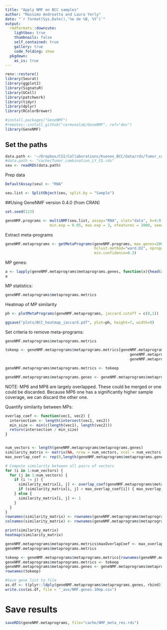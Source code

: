 ```yaml
---
title: "Apply NMF on BCC samples"
author: "Massimo Andreatta and Laura Yerly"
date: "`r format(Sys.Date(),'%e de %B, %Y')`"
output: 
  rmdformats::downcute:
    lightbox: true
    thumbnails: false
    self_contained: true
    gallery: true
    code_folding: show
  pkgdown:
    as_is: true
---
```



```r
renv::restore()
library(Seurat)
library(ggplot2)
library(SignatuR)
library(UCell)
library(patchwork)
library(tidyr)
library(dplyr)
library(RColorBrewer)

#install.packages("GeneNMF")
#remotes::install_github("carmonalab/GeneNMF", ref="dev")
library(GeneNMF)
```


## Set the paths

```r
data.path <- '~/Dropbox/CSI/Collaborations/Kuonen_BCC/data/rds/Tumor_combination_LY_CG.rds'
#data.path <- "cache/Tumor_combination_LY_CG.rds"
seu <- readRDS(data.path)
```


Prep data
```r
DefaultAssay(seu) <- "RNA"

seu.list <- SplitObject(seu, split.by = "Sample")
```


##Using GeneNMF version 0.4.0 (from CRAN)
```r
set.seed(123)

geneNMF.programs <- multiNMF(seu.list, assay="RNA", slot="data", k=4:9,
                    min.exp = 0.05, max.exp = 3, nfeatures = 2000, seed=123)
```

Extract meta-programs
```r
geneNMF.metaprograms <- getMetaPrograms(geneNMF.programs, max.genes=200,
                                        hclust.method="ward.D2", nprograms=10,
                                        min.confidence=0.3)
```

MP genes:
```r
a <- lapply(geneNMF.metaprograms$metaprograms.genes, function(x){head(x, n=20)})
a
```

MP statistics:
```r
geneNMF.metaprograms$metaprograms.metrics
```


Heatmap of MP similarity
```r
ph <- plotMetaPrograms(geneNMF.metaprograms, jaccard.cutoff = c(0,1))

ggsave("plots/BCC_heatmap_jaccard.pdf", plot=ph, height=7, width=9)
```

Set criteria to remove meta-programs:
```r
geneNMF.metaprograms$metaprograms.metrics

tokeep <- geneNMF.metaprograms$metaprograms.metrics[geneNMF.metaprograms$metaprograms.metrics$silhouette > 0 &
                                                        geneNMF.metaprograms$metaprograms.metrics$meanJaccard > 0.01 &
                                                        geneNMF.metaprograms$metaprograms.metrics$numberGenes >= 5, ]

geneNMF.metaprograms$metaprograms.metrics <- tokeep

geneNMF.metaprograms$metaprograms.genes <- geneNMF.metaprograms$metaprograms.genes[rownames(tokeep)]
```

NOTE: MP6 and MP8 are largely overlapped. These could be merged or one could be discarded. Because MP6 one has a significantly higher sample coverage, we can discard the other one.

Quantify similarity between MPs:

```r
overlap_coef <- function(vec1, vec2) {
  intersection <- length(intersect(vec1, vec2))
  min_size <- min(c(length(vec1), length(vec2)))
  return(intersection / min_size)
}


num_vectors <- length(geneNMF.metaprograms$metaprograms.genes)
similarity_matrix <- matrix(NA, nrow = num_vectors, ncol = num_vectors)
max_overlap_coef <- rep(0,length(geneNMF.metaprograms$metaprograms.genes))

# Compute similarity between all pairs of vectors
for (i in 1:num_vectors) {
  for (j in 1:num_vectors) {
    if (i != j) {
      similarity_matrix[i, j] <- overlap_coef(geneNMF.metaprograms$metaprograms.genes[[i]], geneNMF.metaprograms$metaprograms.genes[[j]])
      if (similarity_matrix[i, j] > max_overlap_coef[i]) { max_overlap_coef[i] <- similarity_matrix[i, j]}  
    } else {
      similarity_matrix[i, j] <- 1  
    }
  }
}
rownames(similarity_matrix) <- rownames(geneNMF.metaprograms$metaprograms.metrics)
colnames(similarity_matrix) <- rownames(geneNMF.metaprograms$metaprograms.metrics)

print(similarity_matrix)
heatmap(similarity_matrix)
```

```r
geneNMF.metaprograms$metaprograms.metrics$maxOverlapCoef <- max_overlap_coef
geneNMF.metaprograms$metaprograms.metrics
```



```r
tokeep <- geneNMF.metaprograms$metaprograms.metrics[rownames(geneNMF.metaprograms$metaprograms.metrics) != "MP9",] # large gene overlap (>40%) with MP6 and low sampleCoverage (<40%)
geneNMF.metaprograms$metaprograms.metrics <- tokeep
geneNMF.metaprograms$metaprograms.genes <- geneNMF.metaprograms$metaprograms.genes[rownames(tokeep)]
rownames(tokeep)
```

```r
#Save gene list to file
as.df <- t(plyr::ldply(geneNMF.metaprograms$metaprograms.genes, rbind))
write.csv(as.df, file = "_aux/NMF.genes.10mp.csv")
```

# Save results
```r
saveRDS(geneNMF.metaprograms, file="cache/NMF_meta_res.rds")
```


